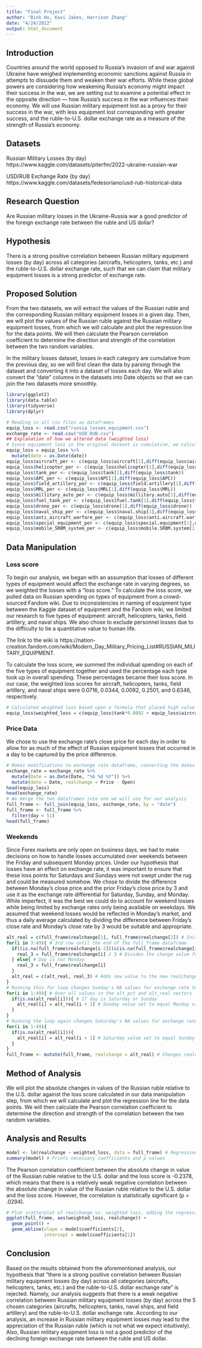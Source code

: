 ---
title: "Final Project"
author: "Binh Ho, Kavi Jakes, Harrison Zhang"
date: "4/24/2022"
output: html_document
---
## Introduction
Countries around the world opposed to Russia’s invasion of and war against Ukraine have weighed implementing economic sanctions against Russia in attempts to dissuade them and weaken their war efforts. While these global powers are considering how weakening Russia’s economy might impact their success in the war, we are setting out to examine a potential effect in the opposite direction — how Russia’s success in the war influences their economy. We will use Russian military equipment lost as a proxy for their success in the war, with less equipment lost corresponding with greater success, and the ruble-to-U.S. dollar exchange rate as a measure of the strength of Russia’s economy.

## Datasets
Russian Military Losses (by day)
https://www.kaggle.com/datasets/piterfm/2022-ukraine-russian-war

USD/RUB Exchange Rate (by day)
https://www.kaggle.com/datasets/fedesoriano/usd-rub-historical-data



## Research Question
Are Russian military losses in the Ukraine-Russia war a good predictor of the foreign exchange rate between the ruble and US dollar? 


## Hypothesis
There is a strong positive correlation between Russian military equipment losses (by day) across all categories (aircrafts, helicopters, tanks, etc.) and the ruble-to-U.S. dollar exchange rate, such that we can claim that military equipment losses is a strong predictor of exchange rate.

## Proposed Solution
From the two datasets, we will extract the values of the Russian ruble and the corresponding Russian military equipment losses in a given day. Then, we will plot the values of the Russian ruble against the Russian military equipment losses, from which we will calculate and plot the regression line for the data points. We will then calculate the Pearson correlation coefficient to determine the direction and strength of the correlation between the two random variables.

In the military losses dataset, losses in each category are cumulative from the previous day, so we will first clean the data by parsing through the dataset and converting it into a dataset of losses each day. We will also convert the “date” columns in the datasets into Date objects so that we can join the two datasets more smoothly.

```{r, include=FALSE}
library(ggplot2)
library(data.table)
library(tidyverse)
library(dplyr)
```
```{r}
# Reading in all csv files as dataframes
equip_loss <- read.csv("russia_losses_equipment.csv")
exchange_rate <- read.csv("USD_RUB.csv")
## Explanation of how we altered data (weighted loss)
# Since equipment loss in the original dataset is cumulative, we calculated each value as a difference between it and the previous value, such that we could have equipment loss by day (not cumulative).
equip_loss = equip_loss %>%
  mutate(date = as.Date(date))
equip_loss$aircraft_per <- c(equip_loss$aircraft[1],diff(equip_loss$aircraft))
equip_loss$helicopter_per <- c(equip_loss$helicopter[1],diff(equip_loss$helicopter))
equip_loss$tank_per <- c(equip_loss$tank[1],diff(equip_loss$tank))
equip_loss$APC_per <- c(equip_loss$APC[1],diff(equip_loss$APC))
equip_loss$field_artillery_per <- c(equip_loss$field.artillery[1],diff(equip_loss$field.artillery))
equip_loss$MRL_per <- c(equip_loss$MRL[1],diff(equip_loss$MRL))
equip_loss$millitary_auto_per <- c(equip_loss$millitary.auto[1],diff(equip_loss$millitary.auto))
equip_loss$fuel_tank_per <- c(equip_loss$fuel.tank[1],diff(equip_loss$fuel.tank))
equip_loss$drone_per <- c(equip_loss$drone[1],diff(equip_loss$drone))
equip_loss$naval_ship_per <- c(equip_loss$naval.ship[1],diff(equip_loss$naval.ship))
equip_loss$anti_aircraft_warfare_per <- c(equip_loss$anti.aircraft.warfare[1],diff(equip_loss$anti.aircraft.warfare))
equip_loss$special_equipment_per <- c(equip_loss$special.equipment[1],diff(equip_loss$special.equipment))
equip_loss$mobile_SRBM_system_per <- c(equip_loss$mobile.SRBM.system[1],diff(equip_loss$mobile.SRBM.system))
```

## Data Manipulation
### Loss score
To begin our analysis, we began with an assumption that losses of different types of equipment would affect the exchange rate in varying degrees, so we weighted the losses with a “loss score.” To calculate the loss score, we pulled data on Russian spending on types of equipment from a crowd-sourced Fandom wiki. Due to inconsistencies in naming of equipment type between the Kaggle dataset of equipment and the Fandom wiki, we limited our research to five types of equipment: aircraft, helicopters, tanks, field artillery, and naval ships. We also chose to exclude personnel losses due to the difficulty to tie a quantitative value to human life.

The link to the wiki is https://nation-creation.fandom.com/wiki/Modern_Day_Military_Pricing_List#RUSSIAN_MILITARY_EQUIPMENT.

To calculate the loss score, we summed the individual spending on each of the five types of equipment together and used the percentage each type took up in overall spending. These percentages became their loss score. In our case, the weighted loss scores for aircraft, helicopters, tanks, field artillery, and naval ships were 0.0716, 0.0344, 0.0092, 0.2501, and 0.6346, respectively. 



```{r}
# Calculated weighted loss based upon a formula that placed high value on losing expensive equipment
equip_loss$weighted_loss = c(equip_loss$tank*0.0092 + equip_loss$aircraft*0.0716 + equip_loss$field_artillery_per*0.2501 + equip_loss$helicopter*0.0344+equip_loss$naval_ship_per*0.6346)
```
### Price Data
We chose to use the exchange rate’s close price for each day in order to allow for as much of the effect of Russian equipment losses that occurred in a day to be captured by the price difference.

```{r}
# Makes modifications to exchange rate dataframe, converting the dates to a Date format, converting the change percentages to numbers rather than strings, and calculating real difference in exchange rate from day to day
exchange_rate = exchange_rate %>%
  mutate(Date = as.Date(Date, "%b %d %Y")) %>%
  mutate(date = Date, realchange = Price - Open)
head(equip_loss)
head(exchange_rate)
# We merge the two dataframes into one we will use for our analysis
full_frame <- full_join(equip_loss, exchange_rate, by = "date")
full_frame <- full_frame %>%
  filter(day < 51)
head(full_frame)
```

### Weekends
Since Forex markets are only open on business days, we had to make decisions on how to handle losses accumulated over weekends between the Friday and subsequent Monday prices. Under our hypothesis that losses have an effect on exchange rate, it was important to ensure that these loss points for Saturdays and Sundays were not swept under the rug and could be measured somehow. We chose to divide the difference between Monday’s close price and the prior Friday’s close price by 3 and use it as the exchange rate differential for Saturday, Sunday, and Monday. While imperfect, it was the best we could do to account for weekend losses while being limited by exchange rates only being available on weekdays. We assumed that weekend losses would be reflected in Monday’s market, and thus a daily average calculated by dividing the difference between Friday’s close rate and Monday’s close rate by 3 would be suitable and appropriate.


```{r}
alt_real = c(full_frame$realchange[1], full_frame$realchange[2]) # Initializes a new vector that eventually will replace the realchange column. Since the resulting for loop involves examining the two prior values, which will not work for the first two values of the realchange column, these values are added in as the first two values of the vector.
for(i in 3:49){ # 3rd row until the end of the full_frame dataframe
  if((is.na(full_frame$realchange[i-2]))&(is.na(full_frame$realchange[i-1]))){ # Checks if the two previous days both have NA for realchange, i.e. the two previous days are weekends
    real_3 = full_frame$realchange[i] / 3 # Divides the change value for Monday by 3 to obtain an average of the change over Saturday, Sunday, and Monday
  } else{ # Day is not Monday
    real_3 = full_frame$realchange[i]
  }
  alt_real = c(alt_real, real_3) # Adds new value to the new realchange vector
}
# Running this for loop changes Sunday's NA values for exchange rate to the average calculated above
for(i in 1:49){ # Over all values in the alt_pct and alt_real vectors
  if(is.na(alt_real[i])){ # If day is Saturday or Sunday
    alt_real[i] = alt_real[i + 1] # Sunday value set to equal Monday value
  }
}
# Running the loop again changes Saturday's NA values for exchange rate to the average
for(i in 1:49){
  if(is.na(alt_real[i])){
    alt_real[i] = alt_real[i + 1] # Saturday value set to equal Sunday value
  }
}
full_frame <- mutate(full_frame, realchange = alt_real) # Changes realchange column to be alt_real vector, such that NA values on Saturday and Sunday are replaced with the average change value calculated based on Monday's value.
```
## Method of Analysis
We will plot the absolute changes in values of the Russian ruble relative to the U.S. dollar against the loss score calculated in our data manipulation step, from which we will calculate and plot the regression line for the data points. We will then calculate the Pearson correlation coefficient to determine the direction and strength of the correlation between the two random variables.

## Analysis and Results
```{r}
model <- lm(realchange ~ weighted_loss, data = full_frame) # Regression with real_change as the Y and weighted_loss as the X
summary(model) # Prints necessary coefficients and p values
```

The Pearson correlation coefficient between the absolute change in value of the Russian ruble relative to the U.S. dollar and the loss score is -0.2378, which means that there is a relatively weak negative correlation between the absolute change in value of the Russian ruble relative to the U.S. dollar and the loss score. However, the correlation is statistically significant (p = .0294). 


```{r}
# Plot scatterplot of realchange vs. weighted loss, adding the regression line with coefficients generated by the model
ggplot(full_frame, aes(weighted_loss, realchange)) + 
  geom_point() +
  geom_abline(slope = model$coefficients[2],
              intercept = model$coefficients[1])
```

## Conclusion
Based on the results obtained from the aforementioned analysis, our hypothesis that “there is a strong positive correlation between Russian military equipment losses (by day) across all categories (aircrafts, helicopters, tanks, etc.) and the ruble-to-U.S. dollar exchange rate” is rejected. Namely, our analysis suggests that there is a weak negative correlation between Russian military equipment losses (by day) across the 5 chosen categories (aircrafts, helicopters, tanks, naval ships, and field artillery) and the ruble-to-U.S. dollar exchange rate. According to our analysis, an increase in Russian military equipment losses may lead to the appreciation of the Russian ruble (which is not what we expect intuitively). Also, Russian military equipment loss is not a good predictor of the declining foreign exchange rate between the ruble and US dollar.

